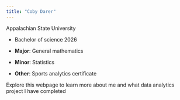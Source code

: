 ```yaml
---
title: "Coby Darer"
---
```


Appalachian State University

- Bachelor of science 2026

- **Major**: General mathematics

- **Minor**: Statistics

- **Other**: Sports analytics certificate

Explore this webpage to learn more about me and what data analytics project I have completed


